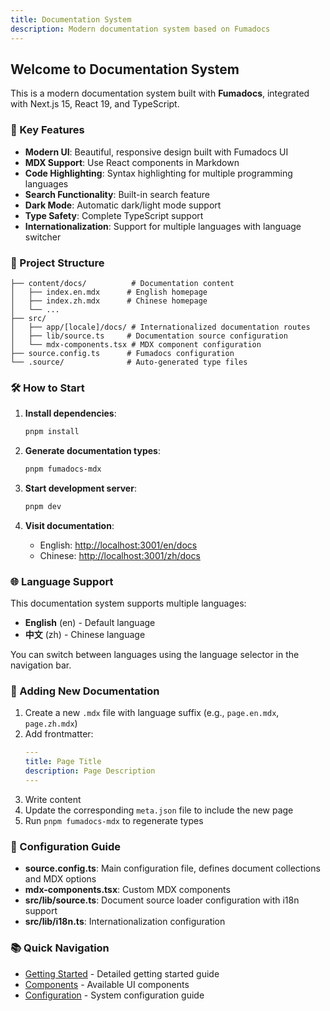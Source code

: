 ```yaml
---
title: Documentation System
description: Modern documentation system based on Fumadocs
---
```


## Welcome to Documentation System

This is a modern documentation system built with **Fumadocs**, integrated with Next.js 15, React 19, and TypeScript.

### 🚀 Key Features

- **Modern UI**: Beautiful, responsive design built with Fumadocs UI
- **MDX Support**: Use React components in Markdown
- **Code Highlighting**: Syntax highlighting for multiple programming languages
- **Search Functionality**: Built-in search feature
- **Dark Mode**: Automatic dark/light mode support
- **Type Safety**: Complete TypeScript support
- **Internationalization**: Support for multiple languages with language switcher

### 📁 Project Structure

```
├── content/docs/          # Documentation content
│   ├── index.en.mdx      # English homepage
│   ├── index.zh.mdx      # Chinese homepage
│   └── ...
├── src/
│   ├── app/[locale]/docs/ # Internationalized documentation routes
│   ├── lib/source.ts     # Documentation source configuration
│   └── mdx-components.tsx # MDX component configuration
├── source.config.ts      # Fumadocs configuration
└── .source/              # Auto-generated type files
```

### 🛠 How to Start

1. **Install dependencies**:
   ```bash
   pnpm install
   ```

2. **Generate documentation types**:
   ```bash
   pnpm fumadocs-mdx
   ```

3. **Start development server**:
   ```bash
   pnpm dev
   ```

4. **Visit documentation**: 
   - English: [http://localhost:3001/en/docs](http://localhost:3001/en/docs)
   - Chinese: [http://localhost:3001/zh/docs](http://localhost:3001/zh/docs)

### 🌐 Language Support

This documentation system supports multiple languages:

- **English** (en) - Default language
- **中文** (zh) - Chinese language

You can switch between languages using the language selector in the navigation bar.

### 📝 Adding New Documentation

1. Create a new `.mdx` file with language suffix (e.g., `page.en.mdx`, `page.zh.mdx`)
2. Add frontmatter:
   ```yaml
   ---
   title: Page Title
   description: Page Description
   ---
   ```
3. Write content
4. Update the corresponding `meta.json` file to include the new page
5. Run `pnpm fumadocs-mdx` to regenerate types

### 🔧 Configuration Guide

- **source.config.ts**: Main configuration file, defines document collections and MDX options
- **mdx-components.tsx**: Custom MDX components
- **src/lib/source.ts**: Document source loader configuration with i18n support
- **src/lib/i18n.ts**: Internationalization configuration

### 📚 Quick Navigation

- [Getting Started](/en/docs/getting-started) - Detailed getting started guide
- [Components](/en/docs/components) - Available UI components
- [Configuration](/en/docs/configuration) - System configuration guide
